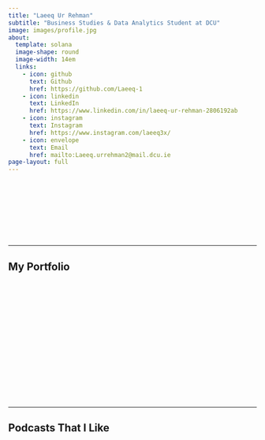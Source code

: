 ```yaml
---
title: "Laeeq Ur Rehman"
subtitle: "Business Studies & Data Analytics Student at DCU"
image: images/profile.jpg
about:
  template: solana
  image-shape: round
  image-width: 14em
  links:
    - icon: github
      text: Github
      href: https://github.com/Laeeq-1
    - icon: linkedin
      text: LinkedIn
      href: https://www.linkedin.com/in/laeeq-ur-rehman-2806192ab
    - icon: instagram
      text: Instagram
      href: https://www.instagram.com/laeeq3x/
    - icon: envelope
      text: Email
      href: mailto:Laeeq.urrehman2@mail.dcu.ie
page-layout: full
---
```


<style>
.fade-in {
  opacity: 0;
  animation: fadeIn 1.2s ease-in forwards;
}

@keyframes fadeIn {
  to { opacity: 1; }
}

.project-container, .podcast-container {
  display: flex;
  justify-content: center;
  gap: 20px;
  flex-wrap: wrap;
  margin-top: 30px;
}

.project-container img, .podcast-container iframe {
  width: 100%;
  max-width: 350px;
  border-radius: 12px;
  transition: transform 0.3s ease;
}

.project-container img:hover {
  transform: translateY(-10px);
}

.project-title {
  font-weight: bold;
  margin-top: 10px;
}

.contact-section {
  text-align: center;
  margin-top: 50px;
  font-size: 1.1em;
}

.contact-section a {
  display: inline-block;
  margin: 10px;
  text-decoration: none;
}
</style>

<div class="fade-in" style="text-align: center; margin-bottom: 30px;">
  <p>
    Welcome! I'm a final-year Business Studies student at DCU, specialising in Data Analytics.  
    I lead on and off the field — as a club & university cricket captain, speaker, and coder.  
    Below are highlights from my academic journey, cricket life, and startup projects.
  </p>
</div>

---

##  My Portfolio

<div class="fade-in" style="text-align: center;">
  <table class="caption-top table">
  <thead>
  <tr class="header">
  <th style="text-align: center;">
    <a href="projects/academic.html">
      <img src="images/dairygold.png" style="width: 300px; height: 200px; object-fit: cover; border-radius: 0;">
      <div class="project-title">Academic Projects</div>
    </a>
  </th>
  <th style="text-align: center;">
    <a href="projects/cricket-journey.html">
      <img src="images/cricket.jpg" style="width: 300px; height: 200px; object-fit: cover; border-radius: 0;">
      <div class="project-title">Cricket Journey</div>
    </a>
  </th>
  <th style="text-align: center;">
    <a href="projects/EVCIM.html">
      <img src="images/weights.jpg" style="width: 300px; height: 200px; object-fit: cover; border-radius: 0;">
      <div class="project-title">EVCIM: Recycled Weights</div>
    </a>
  </th>
  </tr>
  </thead>
  </table>
</div>

---

##  Podcasts That I Like


<div class="fade-in">
  <div class="podcast-container">
    <iframe src="https://www.youtube.com/embed/QOsHNL6V8O8" frameborder="0" allowfullscreen></iframe>
    <iframe src="https://www.youtube.com/embed/fJGYxQEpv6o" frameborder="0" allowfullscreen></iframe>
    <iframe src="https://www.youtube.com/embed/VSceuiPBpxY" frameborder="0" allowfullscreen></iframe>
  </div>

  <div style="text-align: center; margin-top: 20px; max-width: 700px; margin-left: auto; margin-right: auto; font-size: 1.05em;">
    I picked these podcasts because they delve into the mind of an athlete, tackle performance anxiety, and highlight what separates the average from the elite. 
  </div>
</div>

